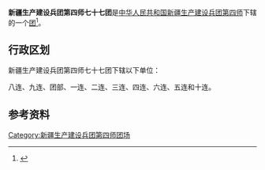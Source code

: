 {{中国乡级行政区
|行政区全称           = 新疆生产建设兵团第四师七十七团
|上级行政区           = [[新疆生产建设兵团第四师|新疆生产建设兵团第四师]]
|行政区类别           = [[团_(军队)|团]]
}}

'''新疆生产建设兵团第四师七十七团'''是[[中华人民共和国|中华人民共和国]][[新疆生产建设兵团|新疆生产建设兵团]][[新疆生产建设兵团第四师|第四师]]下辖的一个[[团_(军队)|团]]<ref>{{Cite journal|title=新疆生产建设兵团分布图|author=新疆生产建设兵团年鉴编辑委员会|journal=兵团年鉴|publisher=新疆生产建设兵团年鉴社|doi=10.42437/y.cnki.yxjsc.2021.000007|year=2020|location=乌鲁木齐|page=7-8|issn=1671-3338}}</ref>。

== 行政区划 ==
新疆生产建设兵团第四师七十七团下辖以下单位：

八连、九连、团部、一连、二连、三连、四连、六连、五连和十连。

== 参考资料 ==
{{reflist}}

{{新疆行政区划小作品}}
{{新疆生产建设兵团第四师}}
{{DEFAULTSORT:77}}
[[Category:新疆生产建设兵团第四师团场|Category:新疆生产建设兵团第四师团场]]